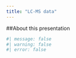 ```yaml
---
title: "LC-MS data"
---
```


##About this presentation


```r
#| message: false
#| warning: false
#| error: false





```


